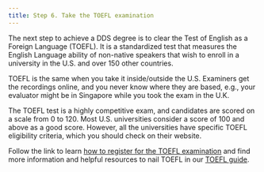 ```yaml
---
title: Step 6. Take the TOEFL examination
---
```


The next step to achieve a DDS degree is to clear the Test of English as a
Foreign Language (TOEFL). It is a standardized test that measures the English
Language ability of non-native speakers that wish to enroll in a university in
the U.S. and over 150 other countries.

<Aside>
  TOEFL is the same when you take it inside/outside the U.S. Examiners get the recordings online,
  and you never know where they are based, e.g., your evaluator might be in Singapore while you took
  the exam in the U.K.
</Aside>

The TOEFL test is a highly competitive exam, and candidates are scored on a
scale from 0 to 120. Most U.S. universities consider a score of 100 and above as
a good score. However, all the universities have specific TOEFL eligibility
criteria, which you should check on their website.

Follow the link to learn [how to register for the TOEFL
examination](https://www.ets.org/toefl/test-takers/ibt/take/register/) and find
more information and helpful resources to nail TOEFL in our [TOEFL
guide](/c/applying-to-advanced-standing/toefl-guide).
